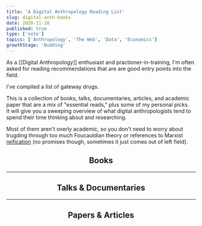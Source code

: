 ```yaml
---
title: 'A Digital Anthropology Reading List'
slug: digital-anth-books
date: 2020-11-18
published: true
type: ['note']
topics: ['Anthropology', 'The Web', 'Data', 'Economics']
growthStage: 'Budding'
---
```


<IntroParagraph>

As a [[Digital Anthropology]] enthusiast and practioner-in-training, I'm often asked for reading recommendations that are are good entry points into the field.

</IntroParagraph>

I've compiled a list of gateway drugs.

This is a collection of books, talks, documentaries, articles, and academic paper that are a mix of "essential reads," plus some of my personal picks.  
It will give you a sweeping overview of what digital anthropologists tend to spend their time thinking about and researching.

Most of them aren't overly academic, so you don't need to worry about trugding through too much Foucauldian theory or references to Marxist [reification](https://en.wikipedia.org/wiki/Reification_(Marxism)) (no promises though, sometimes it just comes out of left field).

<Center>

## Books

</Center>

<ResourceBook large img="https://pics.cdn.librarything.com/picsizes/16/3e/163e2247775dec8596d48506951444341587343_v5.jpg" title="Addiction By Design" author="Natasha Dow Schull" description="A beautiful ethnography of machine gamblers in Las Vegas. Dow Schull explores the nature of addictive relationships with machines, experiences of embodiment, and the ethics of designing technological systems." url="/addiction-by-design" />

<ResourceBook large img="https://resonanceaudiodistro.files.wordpress.com/2015/12/cyborg-cover.png?w=223&h=334" title="A Cyborg Manifesto" subtitle="Science, Technology, and Socialist-Feminism" author="Donna Haraway" description="While a bit academically dense to read, Haraway's reframing of the Cyborg is an eternal classic. " url="/cyborg-manifesto" />

<ResourceBook large img="https://images-na.ssl-images-amazon.com/images/P/0691135282.01._SX450_SY635_SCLZZZZZZZ_.jpg" url="https://www.librarything.com/work/5284404" title="Coming of Age in Second Life" author="Tom Boellstroff" description="An ethnography conducted entirely within the virtual world of Second Life. This is widely considered the first substantial ethnography of an online community. Tom Boellstroff pioneered the idea digital spaces should be taken seriously as cultural fieldsites." />

<ResourceBook large img="https://images-na.ssl-images-amazon.com/images/P/0822342642.01._SX450_SY635_SCLZZZZZZZ_.jpg" title="Two Bits: the Cultural Significance of Free Software" author="Christopher Kelty" description="" />

<ResourceBook large img="https://images-na.ssl-images-amazon.com/images/P/0262015552.01._SX450_SY635_SCLZZZZZZZ_.jpg" url="/divining-digital" title="Divining a Digital Future" author="Genevieve Bell & Paul Dourish" description="" />

<ResourceBook large img="https://images-na.ssl-images-amazon.com/images/P/0691144613.01._SX450_SY635_SCLZZZZZZZ_.jpg" title="Coding Freedom: The Ethics and Aesthetics of Hacking" author="Gabriella Coleman" description="" />

---

<Center>

## Talks & Documentaries

</Center>

<TwoCol alignItems="flex-start">

<LinkCard title="Our Digital Selves: My Avatar is Me" link="https://www.youtube.com/watch?v=GQw02-me0W4&feature=youtu.be" author="A documentary that follows the research of Tom Boellstorff & Donna Davis on embodiment in the virtual world of Second Life" />

<LinkCard title="Magical Thinking: Fear, Wonder & Technology" author="Genevieve Bell presenting at Stanford on the mythological narratives we tell around technical systems" link="https://www.youtube.com/watch?v=5aKZwKFFDYw" />

</TwoCol>

---

<Center>

## Papers & Articles

</Center>

<TwoCol alignItems="flex-start">

<LinkCard title="The Technology of Enchantment and the Enchantment of Technology" link="https://www.brown.edu/Departments/Joukowsky_Institute/courses/materialworlds/files/1108595.pdf" author="Alfred Gell" />

<LinkCard title="Algorithms as Culture" link="https://journals.sagepub.com/doi/full/10.1177/2053951717738104" author="Nick Seaver" />

</TwoCol>